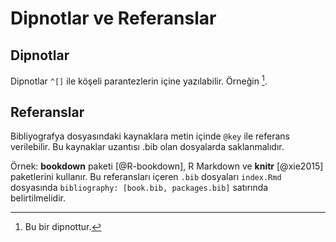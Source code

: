 # Dipnotlar ve Referanslar 

## Dipnotlar

Dipnotlar `^[]` ile köşeli parantezlerin içine yazılabilir. Örneğin ^[Bu bir dipnottur.]. 

## Referanslar

Bibliyografya dosyasındaki kaynaklara metin içinde `@key` ile referans verilebilir. Bu kaynaklar uzantısı .bib olan dosyalarda saklanmalıdır. 

Örnek: **bookdown** paketi [@R-bookdown], R Markdown ve **knitr** [@xie2015] paketlerini kullanır. Bu referansları içeren `.bib` dosyaları `index.Rmd` dosyasında `bibliography: [book.bib, packages.bib]` satırında belirtilmelidir.
